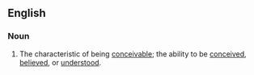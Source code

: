 ==English==
===Noun===
{{en-noun|conceivabilities}}
# The characteristic of being [[conceivable]]; the ability to be [[conceive]]d, [[believe]]d, or [[understand|understood]].